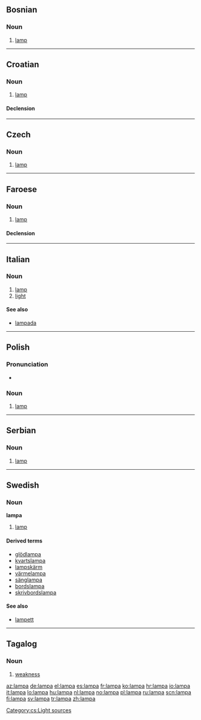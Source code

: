 {{also|lámpa}}
==Bosnian==

===Noun===
{{bs-noun|g=f|lampe}}

# [[lamp]]

----

==Croatian==

===Noun===
{{hr-noun|g=f|lampe}}

# [[lamp]]

====Declension====
{{hr-decl-noun
|lampa|lampe
|lampe|lampa / lampi
|lampi|lampama
|lampu|lampe
|lampo|lampe
|lampi|lampama
|lampom|lampama
}}

----

==Czech==

===Noun===
{{infl|cs|noun|g=f}}

# [[lamp]]

[[Category:cs:Light sources]]

----

==Faroese==

===Noun===
{{infl|fo|noun|g=f}}

# [[lamp]]

====Declension====
{{fo-decl-noun-f1|lamp}}

----

==Italian==

===Noun===
{{it-noun|lamp|f|a|e}}

# [[lamp]]
# [[light]]

====See also====
* [[lampada]]

----

==Polish==

===Pronunciation===
* {{audio|Pl-lampa.ogg|Audio}}

===Noun===
{{infl|pl|noun|g=f}}

# [[lamp]]

----

==Serbian==

===Noun===
{{sr-noun|g=f|pl=lampe|cyr=лампа}}

# [[lamp]]

----

==Swedish==

===Noun===
{{sv-noun-reg-or|1=lamp}}
'''lampa''' {{c}}

# [[lamp]]

====Derived terms====
* [[glödlampa]]
* [[kvartslampa]]
* [[lampskärm]]
* [[värmelampa]]
* [[sänglampa]]
* [[bordslampa]]
* [[skrivbordslampa]]

====See also====
* [[lampett]]

----

==Tagalog==

===Noun===
{{infl|tl|noun}}

# [[weakness]]

[[az:lampa]]
[[de:lampa]]
[[el:lampa]]
[[es:lampa]]
[[fr:lampa]]
[[ko:lampa]]
[[hr:lampa]]
[[io:lampa]]
[[it:lampa]]
[[lo:lampa]]
[[hu:lampa]]
[[nl:lampa]]
[[no:lampa]]
[[pl:lampa]]
[[ru:lampa]]
[[scn:lampa]]
[[fi:lampa]]
[[sv:lampa]]
[[tr:lampa]]
[[zh:lampa]]